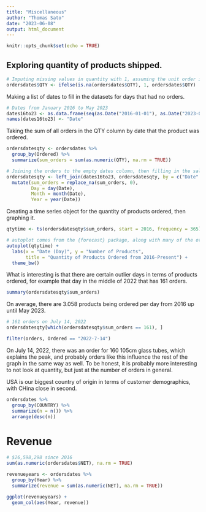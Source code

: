 ---
title: "Miscellaneous"
author: "Thomas Sato"
date: "2023-06-08"
output: html_document
---

```{r setup, include=FALSE}
knitr::opts_chunk$set(echo = TRUE)
```

## Exploring quantity of products shipped.
```{r}
# Imputing missing values in quantity with 1, assuming the unit order is most common
ordersdates$QTY <- ifelse(is.na(ordersdates$QTY), 1, ordersdates$QTY)
```

Making a list of dates to fill in the datasets for days that had no orders.
```{r}
# Dates from January 2016 to May 2023
dates16to23 <- as.data.frame(seq(as.Date("2016-01-01"), as.Date("2023-05-31"), by="days"))
names(dates16to23) <- "Date"
```

Taking the sum of all orders in the QTY column by date that the product was ordered.
```{r, warning = FALSE}
ordersdatesqty <- ordersdates %>%
  group_by(Ordered) %>%
  summarize(sum_orders = sum(as.numeric(QTY), na.rm = TRUE))

# Joining the orders to the empty dates column, then filling in the sales with 0 when necessary
ordersdatesqty <- left_join(dates16to23, ordersdatesqty, by = c("Date" = "Ordered")) %>%
  mutate(sum_orders = replace_na(sum_orders, 0),
         Day = day(Date),
         Month = month(Date),
         Year = year(Date))
```

Creating a time series object for the quantity of products ordered, then graphing it.
```{r}
qtytime <- ts(ordersdatesqty$sum_orders, start = 2016, frequency = 365)

# autoplot comes from the {forecast} package, along with many of the other plotting functions that make plotting time series data easier.
autoplot(qtytime) +
  labs(x = "Date (Day)", y = "Number of Products",
       title = "Quantity of Products Ordered from 2016-Present") +
  theme_bw()
```

What is interesting is that there are certain outlier days in terms of products ordered, for example that day in the middle of 2022 that has 161 orders.
```{r}
summary(ordersdatesqty$sum_orders)
```
On average, there are 3.058 products being ordered per day from 2016 up until May 2023.

```{r}
# 161 orders on July 14, 2022
ordersdatesqty[which(ordersdatesqty$sum_orders == 161), ]

filter(orders, Ordered == "2022-7-14")
```
On July 14, 2022, there was an order for 160 105cm glass tubes, which explains the peak, and probably orders like this influence the rest of the graph in the same way as well. To be honest, it is probably more interesting to not look at quantity, but just at the number of orders in general.

USA is our biggest country of origin in terms of customer demographics, with CHina close in second.
```{r}
ordersdates %>%
  group_by(COUNTRY) %>%
  summarize(n = n()) %>%
  arrange(desc(n))
```

# Revenue
```{r}
# $26,598,298 since 2016
sum(as.numeric(ordersdates$NET), na.rm = TRUE)
```

```{r}
revenueyears <- ordersdates %>%
  group_by(Year) %>%
  summarize(revenue = sum(as.numeric(NET), na.rm = TRUE))

ggplot(revenueyears) +
  geom_col(aes(Year, revenue))
  
```




